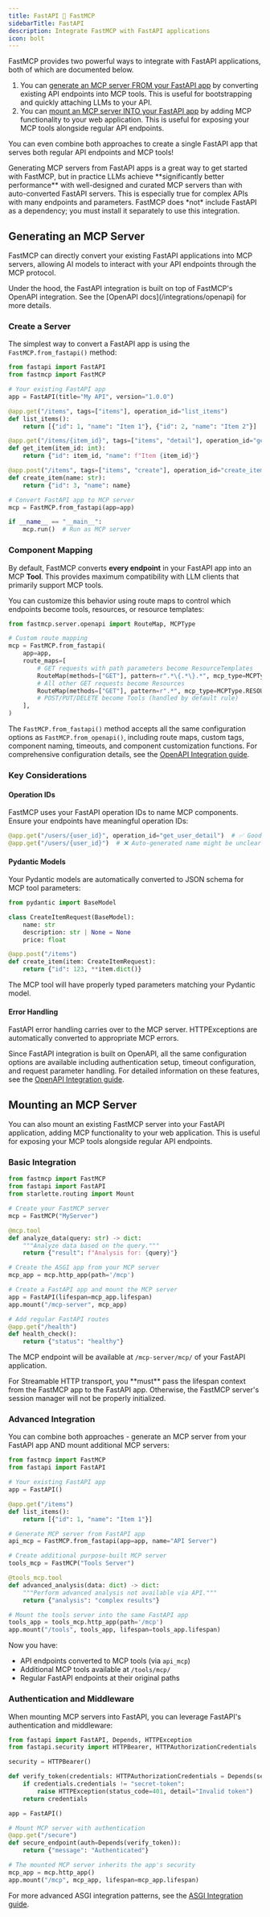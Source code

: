 ```yaml
---
title: FastAPI 🤝 FastMCP
sidebarTitle: FastAPI
description: Integrate FastMCP with FastAPI applications
icon: bolt
---
```



FastMCP provides two powerful ways to integrate with FastAPI applications, both of which are documented below.

1. You can [generate an MCP server FROM your FastAPI app](#generating-an-mcp-server) by converting existing API endpoints into MCP tools. This is useful for bootstrapping and quickly attaching LLMs to your API.
2. You can [mount an MCP server INTO your FastAPI app](#mounting-an-mcp-server) by adding MCP functionality to your web application. This is useful for exposing your MCP tools alongside regular API endpoints.

You can even combine both approaches to create a single FastAPI app that serves both regular API endpoints and MCP tools!

<Tip>
Generating MCP servers from FastAPI apps is a great way to get started with FastMCP, but in practice LLMs achieve **significantly better performance** with well-designed and curated MCP servers than with auto-converted FastAPI servers. This is especially true for complex APIs with many endpoints and parameters.
</Tip>

<Note>
FastMCP does *not* include FastAPI as a dependency; you must install it separately to use this integration.
</Note>

## Generating an MCP Server

<VersionBadge version="2.0.0" />

FastMCP can directly convert your existing FastAPI applications into MCP servers, allowing AI models to interact with your API endpoints through the MCP protocol.


<Tip>
Under the hood, the FastAPI integration is built on top of FastMCP's OpenAPI integration. See the [OpenAPI docs](/integrations/openapi) for more details.
</Tip>

### Create a Server

The simplest way to convert a FastAPI app is using the `FastMCP.from_fastapi()` method:

```python server.py
from fastapi import FastAPI
from fastmcp import FastMCP

# Your existing FastAPI app
app = FastAPI(title="My API", version="1.0.0")

@app.get("/items", tags=["items"], operation_id="list_items")
def list_items():
    return [{"id": 1, "name": "Item 1"}, {"id": 2, "name": "Item 2"}]

@app.get("/items/{item_id}", tags=["items", "detail"], operation_id="get_item")
def get_item(item_id: int):
    return {"id": item_id, "name": f"Item {item_id}"}

@app.post("/items", tags=["items", "create"], operation_id="create_item")
def create_item(name: str):
    return {"id": 3, "name": name}

# Convert FastAPI app to MCP server
mcp = FastMCP.from_fastapi(app=app)

if __name__ == "__main__":
    mcp.run()  # Run as MCP server
```

### Component Mapping

By default, FastMCP converts **every endpoint** in your FastAPI app into an MCP **Tool**. This provides maximum compatibility with LLM clients that primarily support MCP tools.

You can customize this behavior using route maps to control which endpoints become tools, resources, or resource templates:

```python
from fastmcp.server.openapi import RouteMap, MCPType

# Custom route mapping
mcp = FastMCP.from_fastapi(
    app=app,
    route_maps=[
        # GET requests with path parameters become ResourceTemplates
        RouteMap(methods=["GET"], pattern=r".*\{.*\}.*", mcp_type=MCPType.RESOURCE_TEMPLATE),
        # All other GET requests become Resources
        RouteMap(methods=["GET"], pattern=r".*", mcp_type=MCPType.RESOURCE),
        # POST/PUT/DELETE become Tools (handled by default rule)
    ],
)
```

The `FastMCP.from_fastapi()` method accepts all the same configuration options as `FastMCP.from_openapi()`, including route maps, custom tags, component naming, timeouts, and component customization functions. For comprehensive configuration details, see the [OpenAPI Integration guide](/integrations/openapi).

### Key Considerations

#### Operation IDs

FastMCP uses your FastAPI operation IDs to name MCP components. Ensure your endpoints have meaningful operation IDs:

```python
@app.get("/users/{user_id}", operation_id="get_user_detail")  # ✅ Good
@app.get("/users/{user_id}")  # ❌ Auto-generated name might be unclear
```

#### Pydantic Models

Your Pydantic models are automatically converted to JSON schema for MCP tool parameters:

```python
from pydantic import BaseModel

class CreateItemRequest(BaseModel):
    name: str
    description: str | None = None
    price: float

@app.post("/items")
def create_item(item: CreateItemRequest):
    return {"id": 123, **item.dict()}
```

The MCP tool will have properly typed parameters matching your Pydantic model.

#### Error Handling

FastAPI error handling carries over to the MCP server. HTTPExceptions are automatically converted to appropriate MCP errors.

Since FastAPI integration is built on OpenAPI, all the same configuration options are available including authentication setup, timeout configuration, and request parameter handling. For detailed information on these features, see the [OpenAPI Integration guide](/integrations/openapi).

## Mounting an MCP Server

<VersionBadge version="2.3.1" />

You can also mount an existing FastMCP server into your FastAPI application, adding MCP functionality to your web application. This is useful for exposing your MCP tools alongside regular API endpoints.

### Basic Integration

```python
from fastmcp import FastMCP
from fastapi import FastAPI
from starlette.routing import Mount

# Create your FastMCP server
mcp = FastMCP("MyServer")

@mcp.tool
def analyze_data(query: str) -> dict:
    """Analyze data based on the query."""
    return {"result": f"Analysis for: {query}"}

# Create the ASGI app from your MCP server
mcp_app = mcp.http_app(path='/mcp')

# Create a FastAPI app and mount the MCP server
app = FastAPI(lifespan=mcp_app.lifespan)
app.mount("/mcp-server", mcp_app)

# Add regular FastAPI routes
@app.get("/health")
def health_check():
    return {"status": "healthy"}
```

The MCP endpoint will be available at `/mcp-server/mcp/` of your FastAPI application.

<Warning>
For Streamable HTTP transport, you **must** pass the lifespan context from the FastMCP app to the FastAPI app. Otherwise, the FastMCP server's session manager will not be properly initialized.
</Warning>

### Advanced Integration

You can combine both approaches - generate an MCP server from your FastAPI app AND mount additional MCP servers:

```python
from fastmcp import FastMCP
from fastapi import FastAPI

# Your existing FastAPI app
app = FastAPI()

@app.get("/items")
def list_items():
    return [{"id": 1, "name": "Item 1"}]

# Generate MCP server from FastAPI app
api_mcp = FastMCP.from_fastapi(app=app, name="API Server")

# Create additional purpose-built MCP server
tools_mcp = FastMCP("Tools Server")

@tools_mcp.tool
def advanced_analysis(data: dict) -> dict:
    """Perform advanced analysis not available via API."""
    return {"analysis": "complex results"}

# Mount the tools server into the same FastAPI app
tools_app = tools_mcp.http_app(path='/mcp')
app.mount("/tools", tools_app, lifespan=tools_app.lifespan)
```

Now you have:
- API endpoints converted to MCP tools (via `api_mcp`)
- Additional MCP tools available at `/tools/mcp/`
- Regular FastAPI endpoints at their original paths

### Authentication and Middleware

When mounting MCP servers into FastAPI, you can leverage FastAPI's authentication and middleware:

```python
from fastapi import FastAPI, Depends, HTTPException
from fastapi.security import HTTPBearer, HTTPAuthorizationCredentials

security = HTTPBearer()

def verify_token(credentials: HTTPAuthorizationCredentials = Depends(security)):
    if credentials.credentials != "secret-token":
        raise HTTPException(status_code=401, detail="Invalid token")
    return credentials

app = FastAPI()

# Mount MCP server with authentication
@app.get("/secure")
def secure_endpoint(auth=Depends(verify_token)):
    return {"message": "Authenticated"}

# The mounted MCP server inherits the app's security
mcp_app = mcp.http_app()
app.mount("/mcp", mcp_app, lifespan=mcp_app.lifespan)
```

For more advanced ASGI integration patterns, see the [ASGI Integration guide](/integrations/asgi).